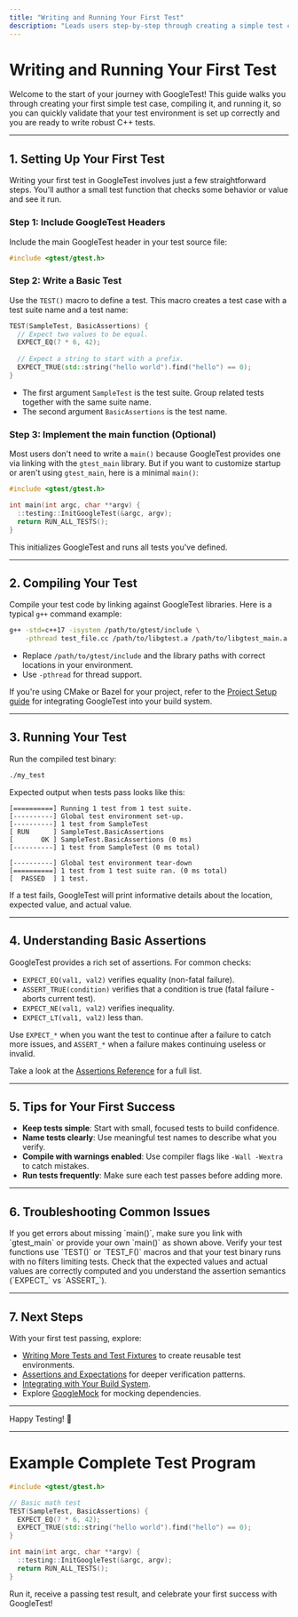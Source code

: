 ```yaml
---
title: "Writing and Running Your First Test"
description: "Leads users step-by-step through creating a simple test case, compiling, and running it. Includes example code and expected output, ensuring users can validate their setup and achieve an early success."
---
```


# Writing and Running Your First Test

Welcome to the start of your journey with GoogleTest! This guide walks you through creating your first simple test case, compiling it, and running it, so you can quickly validate that your test environment is set up correctly and you are ready to write robust C++ tests.

---

## 1. Setting Up Your First Test

Writing your first test in GoogleTest involves just a few straightforward steps. You'll author a small test function that checks some behavior or value and see it run.

### Step 1: Include GoogleTest Headers
Include the main GoogleTest header in your test source file:

```cpp
#include <gtest/gtest.h>
```

### Step 2: Write a Basic Test
Use the `TEST()` macro to define a test. This macro creates a test case with a test suite name and a test name:

```cpp
TEST(SampleTest, BasicAssertions) {
  // Expect two values to be equal.
  EXPECT_EQ(7 * 6, 42);
  
  // Expect a string to start with a prefix.
  EXPECT_TRUE(std::string("hello world").find("hello") == 0);
}
```

- The first argument `SampleTest` is the test suite. Group related tests together with the same suite name.
- The second argument `BasicAssertions` is the test name.

### Step 3: Implement the main function (Optional)
Most users don't need to write a `main()` because GoogleTest provides one via linking with the `gtest_main` library. But if you want to customize startup or aren't using `gtest_main`, here is a minimal `main()`:

```cpp
#include <gtest/gtest.h>

int main(int argc, char **argv) {
  ::testing::InitGoogleTest(&argc, argv);
  return RUN_ALL_TESTS();
}
```

This initializes GoogleTest and runs all tests you've defined.

---

## 2. Compiling Your Test

Compile your test code by linking against GoogleTest libraries. Here is a typical `g++` command example:

```bash
g++ -std=c++17 -isystem /path/to/gtest/include \
    -pthread test_file.cc /path/to/libgtest.a /path/to/libgtest_main.a -o my_test
```

- Replace `/path/to/gtest/include` and the library paths with correct locations in your environment.
- Use `-pthread` for thread support.

If you're using CMake or Bazel for your project, refer to the [Project Setup guide](/getting-started/configuration-and-first-run/project-setup) for integrating GoogleTest into your build system.

---

## 3. Running Your Test

Run the compiled test binary:

```bash
./my_test
```

Expected output when tests pass looks like this:

```text
[==========] Running 1 test from 1 test suite.
[----------] Global test environment set-up.
[----------] 1 test from SampleTest
[ RUN      ] SampleTest.BasicAssertions
[       OK ] SampleTest.BasicAssertions (0 ms)
[----------] 1 test from SampleTest (0 ms total)

[----------] Global test environment tear-down
[==========] 1 test from 1 test suite ran. (0 ms total)
[  PASSED  ] 1 test.
```

If a test fails, GoogleTest will print informative details about the location, expected value, and actual value.

---

## 4. Understanding Basic Assertions

GoogleTest provides a rich set of assertions. For common checks:

- `EXPECT_EQ(val1, val2)` verifies equality (non-fatal failure).
- `ASSERT_TRUE(condition)` verifies that a condition is true (fatal failure - aborts current test).
- `EXPECT_NE(val1, val2)` verifies inequality.
- `EXPECT_LT(val1, val2)` less than.

Use `EXPECT_*` when you want the test to continue after a failure to catch more issues, and `ASSERT_*` when a failure makes continuing useless or invalid.

Take a look at the [Assertions Reference](/api-reference/core-testing-apis/assertions) for a full list.

---

## 5. Tips for Your First Success

- **Keep tests simple**: Start with small, focused tests to build confidence.
- **Name tests clearly**: Use meaningful test names to describe what you verify.
- **Compile with warnings enabled**: Use compiler flags like `-Wall -Wextra` to catch mistakes.
- **Run tests frequently**: Make sure each test passes before adding more.

---

## 6. Troubleshooting Common Issues

<AccordionGroup title="Common Issues When Writing and Running Your First Test">
<Accordion title="Linker Errors about main()">
If you get errors about missing `main()`, make sure you link with `gtest_main` or provide your own `main()` as shown above.
</Accordion>
<Accordion title="Tests Not Running or Being Discovered">
Verify your test functions use `TEST()` or `TEST_F()` macros and that your test binary runs with no filters limiting tests.
</Accordion>
<Accordion title="Assertions Failing Unexpectedly">
Check that the expected values and actual values are correctly computed and you understand the assertion semantics (`EXPECT_` vs `ASSERT_`).
</Accordion>
</AccordionGroup>

---

## 7. Next Steps

With your first test passing, explore:

- [Writing More Tests and Test Fixtures](/guides/core-workflows/getting-started) to create reusable test environments.
- [Assertions and Expectations](/api-reference/core-testing-apis/assertions) for deeper verification patterns.
- [Integrating with Your Build System](/getting-started/configuration-and-first-run/project-setup).
- Explore [GoogleMock](https://google.github.io/googletest/gmock_for_dummies.html) for mocking dependencies.

---

Happy Testing! 🎉

---

# Example Complete Test Program

```cpp
#include <gtest/gtest.h>

// Basic math test
TEST(SampleTest, BasicAssertions) {
  EXPECT_EQ(7 * 6, 42);
  EXPECT_TRUE(std::string("hello world").find("hello") == 0);
}

int main(int argc, char **argv) {
  ::testing::InitGoogleTest(&argc, argv);
  return RUN_ALL_TESTS();
}
```

Run it, receive a passing test result, and celebrate your first success with GoogleTest!
